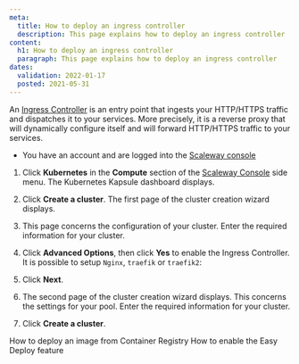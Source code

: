 ```yaml
---
meta:
  title: How to deploy an ingress controller
  description: This page explains how to deploy an ingress controller
content:
  h1: How to deploy an ingress controller
  paragraph: This page explains how to deploy an ingress controller
dates:
  validation: 2022-01-17
  posted: 2021-05-31
---
```


An [Ingress Controller](/compute/kubernetes/concepts#ingress-controller) is an entry point that ingests your HTTP/HTTPS traffic and dispatches it to your services. More precisely, it is a reverse proxy that will dynamically configure itself and will forward HTTP/HTTPS traffic to your services.

<Message type="requirement">

  - You have an account and are logged into the [Scaleway console](https://console.scaleway.com) 

</Message>

1. Click **Kubernetes** in the **Compute** section of the [Scaleway Console](https://console.scaleway.com) side menu. The Kubernetes Kapsule dashboard displays.

2. Click **Create a cluster**. The first page of the cluster creation wizard displays.

3. This page concerns the configuration of your cluster. Enter the required information for your cluster.

4. Click **Advanced Options**, then click **Yes** to enable the Ingress Controller. It is possible to setup `Nginx`, `traefik` or `traefik2`:
  <Lightbox src="assets/scaleway-kapsule_ingress.webp" alt="" />

5. Click **Next**. 

6. The second page of the cluster creation wizard displays. This concerns the settings for your pool. Enter the required information for your cluster.

7. Click **Create a cluster**.

<Navigation title="See Also">
  <PreviousButton to="/compute/kubernetes/how-to/deploy-image-from-container-registry/">How to deploy an image from Container Registry</PreviousButton>
  <NextButton to="/compute/kubernetes/how-to/enable-easy-deploy/">How to enable the Easy Deploy feature</NextButton>
</Navigation>
